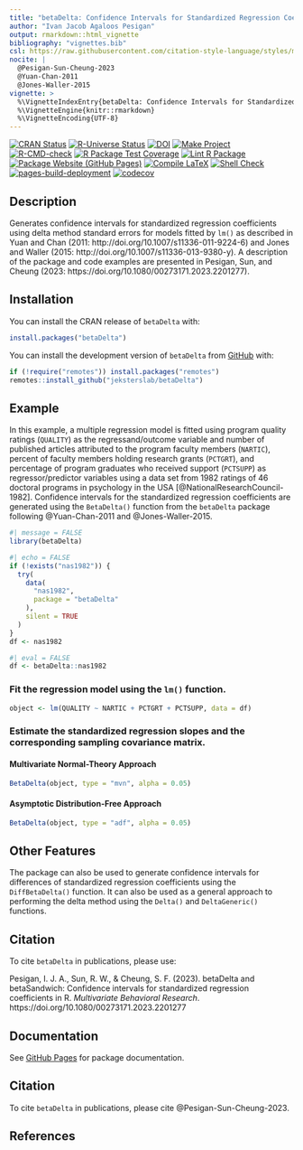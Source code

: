 ```yaml
---
title: "betaDelta: Confidence Intervals for Standardized Regression Coefficients"
author: "Ivan Jacob Agaloos Pesigan"
output: rmarkdown::html_vignette
bibliography: "vignettes.bib"
csl: https://raw.githubusercontent.com/citation-style-language/styles/master/apa.csl
nocite: |
  @Pesigan-Sun-Cheung-2023
  @Yuan-Chan-2011
  @Jones-Waller-2015
vignette: >
  %\VignetteIndexEntry{betaDelta: Confidence Intervals for Standardized Regression Coefficients}
  %\VignetteEngine{knitr::rmarkdown}
  %\VignetteEncoding{UTF-8}
---
```


<!-- badges: start -->
[![CRAN Status](https://www.r-pkg.org/badges/version/betaDelta)](https://cran.r-project.org/package=betaDelta)
[![R-Universe Status](https://jeksterslab.r-universe.dev/badges/betaDelta)](https://jeksterslab.r-universe.dev)
[![DOI](https://zenodo.org/badge/DOI/10.1080/00273171.2023.2201277.svg)](https://doi.org/10.1080/00273171.2023.2201277)
[![Make Project](https://github.com/jeksterslab/betaDelta/actions/workflows/make.yml/badge.svg)](https://github.com/jeksterslab/betaDelta/actions/workflows/make.yml)
[![R-CMD-check](https://github.com/jeksterslab/betaDelta/actions/workflows/check-full.yml/badge.svg)](https://github.com/jeksterslab/betaDelta/actions/workflows/check-full.yml)
[![R Package Test Coverage](https://github.com/jeksterslab/betaDelta/actions/workflows/test-coverage.yml/badge.svg)](https://github.com/jeksterslab/betaDelta/actions/workflows/test-coverage.yml)
[![Lint R Package](https://github.com/jeksterslab/betaDelta/actions/workflows/lint.yml/badge.svg)](https://github.com/jeksterslab/betaDelta/actions/workflows/lint.yml)
[![Package Website (GitHub Pages)](https://github.com/jeksterslab/betaDelta/actions/workflows/pkgdown-gh-pages.yml/badge.svg)](https://github.com/jeksterslab/betaDelta/actions/workflows/pkgdown-gh-pages.yml)
[![Compile LaTeX](https://github.com/jeksterslab/betaDelta/actions/workflows/latex.yml/badge.svg)](https://github.com/jeksterslab/betaDelta/actions/workflows/latex.yml)
[![Shell Check](https://github.com/jeksterslab/betaDelta/actions/workflows/shellcheck.yml/badge.svg)](https://github.com/jeksterslab/betaDelta/actions/workflows/shellcheck.yml)
[![pages-build-deployment](https://github.com/jeksterslab/betaDelta/actions/workflows/pages/pages-build-deployment/badge.svg)](https://github.com/jeksterslab/betaDelta/actions/workflows/pages/pages-build-deployment)
[![codecov](https://codecov.io/gh/jeksterslab/betaDelta/branch/main/graph/badge.svg?token=KVLUET3DJ6)](https://codecov.io/gh/jeksterslab/betaDelta)
<!-- badges: end -->

## Description

Generates confidence intervals for standardized regression coefficients
using delta method standard errors for models fitted by `lm()`
as described in Yuan and Chan (2011: http://doi.org/10.1007/s11336-011-9224-6)
and Jones and Waller (2015: http://doi.org/10.1007/s11336-013-9380-y).
A description of the package and code examples
are presented in Pesigan, Sun, and Cheung (2023: https://doi.org/10.1080/00273171.2023.2201277).

## Installation

You can install the CRAN release of `betaDelta` with:

```r
install.packages("betaDelta")
```

You can install the development version of `betaDelta` from
[GitHub](https://github.com/jeksterslab/betaDelta) with:

```r
if (!require("remotes")) install.packages("remotes")
remotes::install_github("jeksterslab/betaDelta")
```

## Example

In this example, a multiple regression model is fitted
using program quality ratings (`QUALITY`) as the regressand/outcome variable
and number of published articles attributed to the program faculty members (`NARTIC`),
percent of faculty members holding research grants (`PCTGRT`), and
percentage of program graduates who received support (`PCTSUPP`) as regressor/predictor variables
using a data set from 1982 ratings of 46 doctoral programs in psychology in the USA [@NationalResearchCouncil-1982].
Confidence intervals for the standardized regression coefficients are generated
using the `BetaDelta()` function from the `betaDelta` package following @Yuan-Chan-2011 and @Jones-Waller-2015.

```r
#| message = FALSE
library(betaDelta)
```

```r
#| echo = FALSE
if (!exists("nas1982")) {
  try(
    data(
      "nas1982",
      package = "betaDelta"
    ),
    silent = TRUE
  )
}
df <- nas1982
```

```r
#| eval = FALSE
df <- betaDelta::nas1982
```

### Fit the regression model using the `lm()` function.

```r
object <- lm(QUALITY ~ NARTIC + PCTGRT + PCTSUPP, data = df)
```

### Estimate the standardized regression slopes and the corresponding sampling covariance matrix.

#### Multivariate Normal-Theory Approach

```r
BetaDelta(object, type = "mvn", alpha = 0.05)
```

#### Asymptotic Distribution-Free Approach

```r
BetaDelta(object, type = "adf", alpha = 0.05)
```

## Other Features

The package can also be used to generate confidence intervals for
differences of standardized regression coefficients
using the `DiffBetaDelta()` function.
It can also be used as a general approach to performing the delta method
using the `Delta()` and `DeltaGeneric()` functions.

## Citation

To cite `betaDelta` in publications, please use: 

Pesigan, I. J. A., Sun, R. W., & Cheung, S. F. (2023).
betaDelta and betaSandwich: Confidence intervals for standardized regression coefficients in R.
*Multivariate Behavioral Research*.
https://doi.org/10.1080/00273171.2023.2201277

## Documentation

See
[GitHub Pages](https://jeksterslab.github.io/betaDelta/index.html)
for package documentation.

## Citation

To cite `betaDelta` in publications, please cite @Pesigan-Sun-Cheung-2023.

## References
